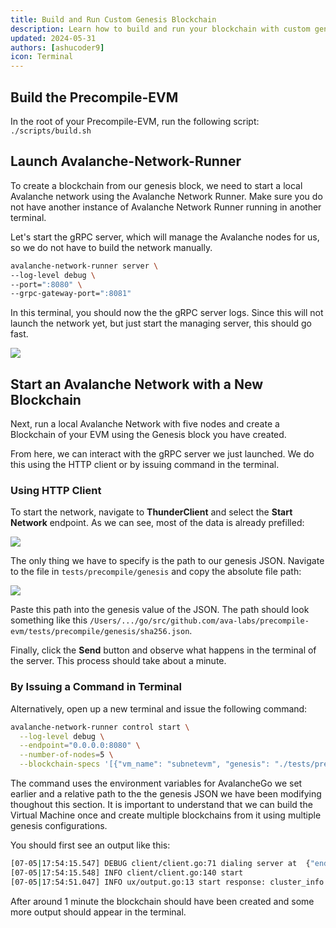 ```yaml
---
title: Build and Run Custom Genesis Blockchain
description: Learn how to build and run your blockchain with custom genesis file.
updated: 2024-05-31
authors: [ashucoder9]
icon: Terminal
---
```


## Build the Precompile-EVM

In the root of your Precompile-EVM, run the following script: `./scripts/build.sh`

## Launch Avalanche-Network-Runner

To create a blockchain from our genesis block, we need to start a local Avalanche network using the Avalanche Network Runner. Make sure you do not have another instance of Avalanche Network Runner running in another terminal.

Let's start the gRPC server, which will manage the Avalanche nodes for us, so we do not have to build the network manually.

```bash
avalanche-network-runner server \
--log-level debug \
--port=":8080" \
--grpc-gateway-port=":8081"
```

In this terminal, you should now the the gRPC server logs. Since this will not launch the network yet, but just start the managing server, this should go fast.

![](/course-images/customizing-evm/37.png)

## Start an Avalanche Network with a New Blockchain

Next, run a local Avalanche Network with five nodes and create a Blockchain of your EVM using the Genesis block you have created.

From here, we can interact with the gRPC server we just launched. We do this using the HTTP client or by issuing command in the terminal.

### Using HTTP Client

To start the network, navigate to **ThunderClient** and select the **Start Network** endpoint. As we can see, most of the data is already prefilled:

![](/course-images/customizing-evm/38.png)

The only thing we have to specify is the path to our genesis JSON. Navigate to the file in `tests/precompile/genesis` and copy the absolute file path:

![](/course-images/customizing-evm/39.png)

Paste this path into the genesis value of the JSON. The path should look something like this `/Users/.../go/src/github.com/ava-labs/precompile-evm/tests/precompile/genesis/sha256.json`.

Finally, click the **Send** button and observe what happens in the terminal of the server. This process should take about a minute.

### By Issuing a Command in Terminal

Alternatively, open up a new terminal and issue the following command:

```bash
avalanche-network-runner control start \
  --log-level debug \
  --endpoint="0.0.0.0:8080" \
  --number-of-nodes=5 \
  --blockchain-specs '[{"vm_name": "subnetevm", "genesis": "./tests/precompile/genesis/evm-configuration-genesis.json"}]'
```

The command uses the environment variables for AvalancheGo we set earlier and a relative path to the the genesis JSON we have been modifying thoughout this section. It is important to understand that we can build the Virtual Machine once and create multiple blockchains from it using multiple genesis configurations.

You should first see an output like this:

```bash
[07-05|17:54:15.547] DEBUG client/client.go:71 dialing server at  {"endpoint": "0.0.0.0:8080"}
[07-05|17:54:15.548] INFO client/client.go:140 start
[07-05|17:54:51.047] INFO ux/output.go:13 start response: cluster_info:{node_names:"node1"  node_names:"node2"  node_names:"node3"  node_names:"node4"  node_names:"node5"  node_infos:{key:"node1"  value:{name:"node1"  exec_path:"/Users/Martin.Eckardt/go/src/github.com/ava-labs/avalanchego/build/avalanchego"  uri:"http://127.0.0.1:9650"  id:"NodeID-7Xhw2mDxuDS44j42TCB6U5579esbSt3Lg"  log_dir:"/var/folders/6m/57y_04h52mv7_93ycwdp30gw0000gn/T/network-runner-root-data/network_20230705_175415/node1/logs"  db_dir:"/var/folders/6m/57y_04h52mv7_93ycwdp30gw0000gn/T/network-runner-root-data/network_20230705_175415/node1/db"  plugin_dir:"/Users/Martin.Eckardt/go/src/github.com/ava-labs/avalanchego/build/plugins"  whitelisted_subnets:"p433wpuXyJiDhyazPYyZMJeaoPSW76CBZ2x7wrVPLgvokotXz"}}  node_infos:{key:"node2"  value:{name:"node2"  exec_path:"/Users/Martin.Eckardt/go/src/github.com/ava-labs/avalanchego/build/avalanchego"  uri:"http://127.0.0.1:9652"  id:"NodeID-MFrZFVCXPv5iCn6M9K6XduxGTYp891xXZ"  log_dir:"/var/folders/6m/57y_04h52mv7_93ycwdp30gw0000gn/T/network-runner-root-data/network_20230705_175415/node2/logs"  db_dir:"/var/folders/6m/57y_04h52mv7_93ycwdp30gw0000gn/T/network-runner-root-data/network_20230705_175415/node2/db"  plugin_dir:"/Users/Martin.Eckardt/go/src/github.com/ava-labs/avalanchego/build/plugins"  whitelisted_subnets:"p433wpuXyJiDhyazPYyZMJeaoPSW76CBZ2x7wrVPLgvokotXz"}}  node_infos:{key:"node3"  value:{name:"node3"  exec_path:"/Users/Martin.Eckardt/go/src/github.com/ava-labs/avalanchego/build/avalanchego"  uri:"http://127.0.0.1:9654"  id:"NodeID-NFBbbJ4qCmNaCzeW7sxErhvWqvEQMnYcN"  log_dir:"/var/folders/6m/57y_04h52mv7_93ycwdp30gw0000gn/T/network-runner-root-data/network_20230705_175415/node3/logs"  db_dir:"/var/folders/6m/57y_04h52mv7_93ycwdp30gw0000gn/T/network-runner-root-data/network_20230705_175415/node3/db"  plugin_dir:"/Users/Martin.Eckardt/go/src/github.com/ava-labs/avalanchego/build/plugins"  whitelisted_subnets:"p433wpuXyJiDhyazPYyZMJeaoPSW76CBZ2x7wrVPLgvokotXz"}}  node_infos:{key:"node4"  value:{name:"node4"  exec_path:"/Users/Martin.Eckardt/go/src/github.com/ava-labs/avalanchego/build/avalanchego"  uri:"http://127.0.0.1:9656"  id:"NodeID-GWPcbFJZFfZreETSoWjPimr846mXEKCtu"  log_dir:"/var/folders/6m/57y_04h52mv7_93ycwdp30gw0000gn/T/network-runner-root-data/network_20230705_175415/node4/logs"  db_dir:"/var/folders/6m/57y_04h52mv7_93ycwdp30gw0000gn/T/network-runner-root-data/network_20230705_175415/node4/db"  plugin_dir:"/Users/Martin.Eckardt/go/src/github.com/ava-labs/avalanchego/build/plugins"  whitelisted_subnets:"p433wpuXyJiDhyazPYyZMJeaoPSW76CBZ2x7wrVPLgvokotXz"}}  node_infos:{key:"node5"  value:{name:"node5"  exec_path:"/Users/Martin.Eckardt/go/src/github.com/ava-labs/avalanchego/build/avalanchego"  uri:"http://127.0.0.1:9658"  id:"NodeID-P7oB2McjBGgW2NXXWVYjV8JEDFoW9xDE5"  log_dir:"/var/folders/6m/57y_04h52mv7_93ycwdp30gw0000gn/T/network-runner-root-data/network_20230705_175415/node5/logs"  db_dir:"/var/folders/6m/57y_04h52mv7_93ycwdp30gw0000gn/T/network-runner-root-data/network_20230705_175415/node5/db"  plugin_dir:"/Users/Martin.Eckardt/go/src/github.com/ava-labs/avalanchego/build/plugins"  whitelisted_subnets:"p433wpuXyJiDhyazPYyZMJeaoPSW76CBZ2x7wrVPLgvokotXz"}}  pid:58541  root_data_dir:"/var/folders/6m/57y_04h52mv7_93ycwdp30gw0000gn/T/network-runner-root-data/network_20230705_175415"  healthy:true  custom_chains_healthy:true  custom_chains:{key:"2YUr8sULVTm25EDFNDUwxnwk73enuqhkci4yXzoAgJYEjQ2HuC"  value:{chain_name:"subnetevm"  vm_id:"srEXiWaHuhNyGwPUi444Tu47ZEDwxTWrbQiuD7FmgSAQ6X7Dy"  subnet_id:"p433wpuXyJiDhyazPYyZMJeaoPSW76CBZ2x7wrVPLgvokotXz"  chain_id:"2YUr8sULVTm25EDFNDUwxnwk73enuqhkci4yXzoAgJYEjQ2HuC"}}  subnets:{key:"p433wpuXyJiDhyazPYyZMJeaoPSW76CBZ2x7wrVPLgvokotXz"  value:{is_elastic:true  subnet_participants:{node_names:"node5"  node_names:"node4"  node_names:"node3"  node_names:"node2"  node_names:"node1"}}}}  chain_ids:"2YUr8sULVTm25EDFNDUwxnwk73enuqhkci4yXzoAgJYEjQ2HuC"
```

After around 1 minute the blockchain should have been created and some more output should appear in the terminal.